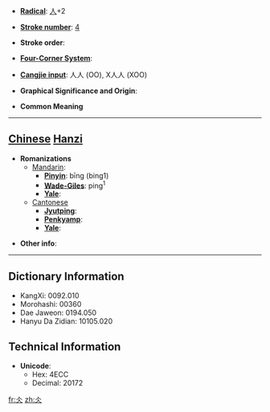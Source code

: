 * '''[[Wiktionary:Chinese radical index| Radical]]''': [[Wiktionary:Chinese radical index 人|人]]+2

* '''[[Wiktionary:Chinese total strokes index|Stroke number]]''': [[Wiktionary:Chinese total strokes index 4|4]]

* '''Stroke order''': 

* '''[[Wiktionary:Chinese four corner index|Four-Corner System]]''': 

* '''[[Wiktionary:Chinese Cangjie index|Cangjie input]]''': 人人 (OO), X人人 (XOO)

* '''Graphical Significance and Origin''': 

* '''Common Meaning'''

----

== [[Chinese]] [[Hanzi]] ==

* '''Romanizations'''
** [[Mandarin]]:
*** '''[[Pinyin]]''': bīng (bing1)
*** '''[[Wade-Giles]]''': ping<sup>1</sup>
*** '''[[Yale]]''': 
**[[Cantonese]]
***'''[[Jyutping]]''':
***'''[[Penkyamp]]''': 
***'''[[Yale]]''': 

* '''Other info''': 

----

== Dictionary Information ==

* KangXi: 0092.010
* Morohashi: 00360
* Dae Jaweon: 0194.050
* Hanyu Da Zidian: 10105.020

== Technical Information ==

* '''Unicode''':
** Hex: 4ECC
** Decimal: 20172

[[fr:仌]]
[[zh:仌]]